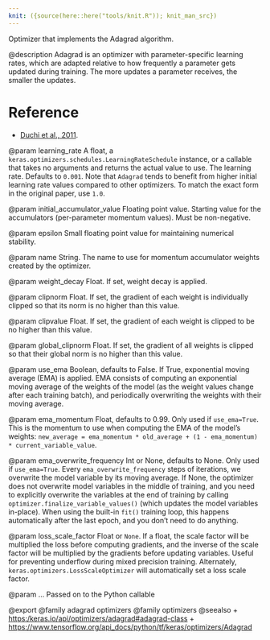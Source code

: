 ```yaml
---
knit: ({source(here::here("tools/knit.R")); knit_man_src})
---
```

Optimizer that implements the Adagrad algorithm.

@description
Adagrad is an optimizer with parameter-specific learning rates,
which are adapted relative to how frequently a parameter gets
updated during training. The more updates a parameter receives,
the smaller the updates.

# Reference
- [Duchi et al., 2011](
    http://www.jmlr.org/papers/volume12/duchi11a/duchi11a.pdf).

@param learning_rate
A float, a
`keras.optimizers.schedules.LearningRateSchedule` instance, or
a callable that takes no arguments and returns the actual value to
use. The learning rate. Defaults to `0.001`. Note that `Adagrad`
tends to benefit from higher initial learning rate values compared
to other optimizers. To match the exact form in the original paper,
use `1.0`.

@param initial_accumulator_value
Floating point value. Starting value for the
accumulators (per-parameter momentum values). Must be non-negative.

@param epsilon
Small floating point value for maintaining numerical stability.

@param name
String. The name to use
for momentum accumulator weights created by
the optimizer.

@param weight_decay
Float. If set, weight decay is applied.

@param clipnorm
Float. If set, the gradient of each weight is individually
clipped so that its norm is no higher than this value.

@param clipvalue
Float. If set, the gradient of each weight is clipped to be
no higher than this value.

@param global_clipnorm
Float. If set, the gradient of all weights is clipped
so that their global norm is no higher than this value.

@param use_ema
Boolean, defaults to False. If True, exponential moving average
(EMA) is applied. EMA consists of computing an exponential moving
average of the weights of the model (as the weight values change after
each training batch), and periodically overwriting the weights with
their moving average.

@param ema_momentum
Float, defaults to 0.99. Only used if `use_ema=True`.
This is the momentum to use when computing
the EMA of the model's weights:
`new_average = ema_momentum * old_average + (1 - ema_momentum) *
current_variable_value`.

@param ema_overwrite_frequency
Int or None, defaults to None. Only used if
`use_ema=True`. Every `ema_overwrite_frequency` steps of iterations,
we overwrite the model variable by its moving average.
If None, the optimizer
does not overwrite model variables in the middle of training, and you
need to explicitly overwrite the variables at the end of training
by calling `optimizer.finalize_variable_values()`
(which updates the model
variables in-place). When using the built-in `fit()` training loop,
this happens automatically after the last epoch,
and you don't need to do anything.

@param loss_scale_factor
Float or `None`. If a float, the scale factor will
be multiplied the loss before computing gradients, and the inverse of
the scale factor will be multiplied by the gradients before updating
variables. Useful for preventing underflow during mixed precision
training. Alternately, `keras.optimizers.LossScaleOptimizer` will
automatically set a loss scale factor.

@param ...
Passed on to the Python callable

@export
@family adagrad optimizers
@family optimizers
@seealso
+ <https:/keras.io/api/optimizers/adagrad#adagrad-class>
+ <https://www.tensorflow.org/api_docs/python/tf/keras/optimizers/Adagrad>
